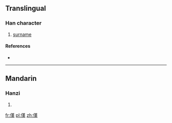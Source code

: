 ==Translingual==

===Han character===
{{Han char|rn=9|rad=人|as=11|sn=13|four=|canj=人廿中人 (OTLO)|ids=⿰[[亻]]⿳[[廿]][[中]][[天]]}}

# [[surname]]

====References====
* {{Han ref|kx=0115.070|dkj=01035|dj=0245.050|hdz=10208.030|uh=50BC|ud=20668}}

----

==Mandarin==

===Hanzi===
{{cmn-hanzi|pin=[[hàn]] ([[han4]])|wg=han<sup>4</sup>}}

# {{defn|lang=cmn|sort=人11}}

[[fr:傼]]
[[pl:傼]]
[[zh:傼]]